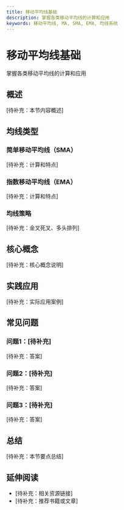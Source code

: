 ```yaml
---
title: 移动平均线基础
description: 掌握各类移动平均线的计算和应用
keywords: 移动平均线, MA, SMA, EMA, 均线系统
---
```


# 移动平均线基础

掌握各类移动平均线的计算和应用

## 概述

[待补充：本节内容概述]

## 均线类型

### 简单移动平均线（SMA）
[待补充：计算和特点]

### 指数移动平均线（EMA）
[待补充：计算和特点]

### 均线策略
[待补充：金叉死叉、多头排列]

## 核心概念

[待补充：核心概念说明]

## 实践应用

[待补充：实际应用案例]

## 常见问题

### 问题1：[待补充]
[待补充：答案]

### 问题2：[待补充]
[待补充：答案]

### 问题3：[待补充]
[待补充：答案]

## 总结

[待补充：本节要点总结]

## 延伸阅读

- [待补充：相关资源链接]
- [待补充：推荐书籍或文章]
